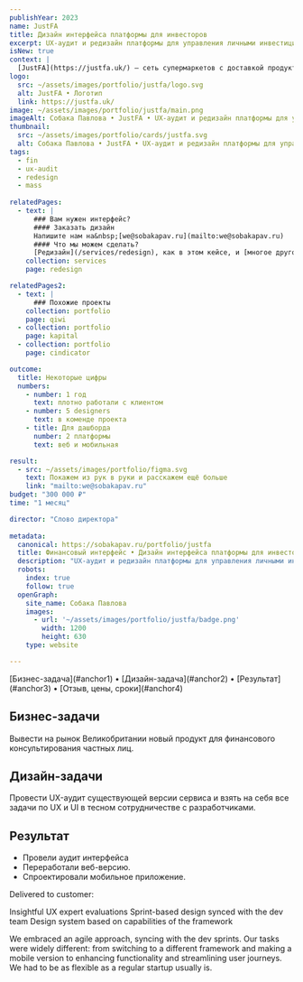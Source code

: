 ```yaml
---
publishYear: 2023
name: JustFA
title: Дизайн интерфейса платформы для инвесторов
excerpt: UX-аудит и редизайн платформы для управления личными инвестициями
isNew: true
context: |
  [JustFA](https://justfa.uk/) — сеть супермаркетов с доставкой продуктов на дом.
logo:
  src: ~/assets/images/portfolio/justfa/logo.svg
  alt: JustFA • Логотип
  link: https://justfa.uk/
image: ~/assets/images/portfolio/justfa/main.png
imageAlt: Собака Павлова • JustFA • UX-аудит и редизайн платформы для управления личными инвестициями
thumbnail:
  src: ~/assets/images/portfolio/cards/justfa.svg
  alt: Собака Павлова • JustFA • UX-аудит и редизайн платформы для управления личными инвестициями
tags:
  - fin
  - ux-audit
  - redesign
  - mass
  
relatedPages:
  - text: |
      ### Вам нужен интерфейс?
      #### Заказать дизайн
      Напишите нам на&nbsp;[we@sobakapav.ru](mailto:we@sobakapav.ru) 
      #### Что мы можем сделать?
      [Редизайн](/services/redesign), как в этом кейсе, и [многое другое](/services). 
    collection: services
    page: redesign

relatedPages2:
  - text: |
      ### Похожие проекты
    collection: portfolio
    page: qiwi
  - collection: portfolio
    page: kapital
  - collection: portfolio
    page: cindicator

outcome:
  title: Некоторые цифры
  numbers:
    - number: 1 год
      text: плотно работали с клиентом
    - number: 5 designers
      text: в коменде проекта
    - title: Для дашборда
      number: 2 платформы
      text: веб и мобильная

result:
  - src: ~/assets/images/portfolio/figma.svg
    text: Покажем из рук в руки и расскажем ещё больше
    link: "mailto:we@sobakapav.ru"
budget: "300 000 ₽"
time: "1 месяц"

director: "Слово директора"
  
metadata:
  canonical: https://sobakapav.ru/portfolio/justfa
  title: Финансовый интерфейс • Дизайн интерфейса платформы для инвесторов
  description: "UX-аудит и редизайн платформы для управления личными инвестициями"
  robots:
    index: true
    follow: true
  openGraph:
    site_name: Собака Павлова
    images:
      - url: '~/assets/images/portfolio/justfa/badge.png'
        width: 1200
        height: 630
    type: website

---
```



<TOC>
[Бизнес-задача](#anchor1) • [Дизайн-задача](#anchor2) • [Результат](#anchor3) • [Отзыв, цены, сроки](#anchor4)
</TOC>

## <a name="anchor1" />Бизнес-задачи

Вывести на рынок Великобритании новый продукт для финансового консультирования частных лиц.

## <a name="anchor2" />Дизайн-задачи

Провести UX-аудит существующей версии сервиса и взять на себя все задачи по UX и UI в тесном сотрудничестве с разработчиками.

## <a name="anchor3" />Результат

- Провели аудит интерфейса
- Переработали веб-версию.
- Спроектировали мобильное приложение.

Delivered to customer:

Insightful UX expert evaluations
Sprint-based design synced with the dev team
Design system based on capabilities of the framework

We embraced an agile approach, syncing with the dev sprints. Our tasks were widely different: from switching to a different framework and making a mobile version to enhancing functionality and streamlining user journeys. We had to be as flexible as a regular startup usually is.

## <a name="anchor4" />
